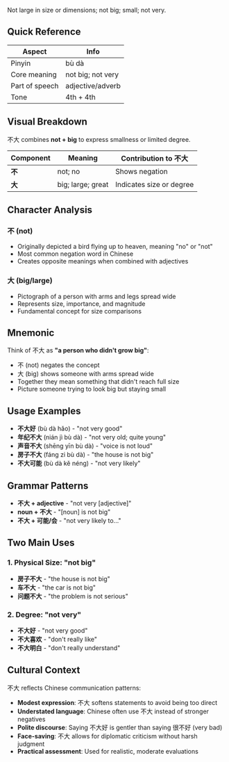 Not large in size or dimensions; not big; small; not very.

## Quick Reference

| Aspect         | Info              |
| -------------- | ----------------- |
| Pinyin         | bù dà             |
| Core meaning   | not big; not very |
| Part of speech | adjective/adverb  |
| Tone           | 4th + 4th         |

## Visual Breakdown

不大 combines **not + big** to express smallness or limited degree.

| Component | Meaning           | Contribution to 不大     |
| --------- | ----------------- | ------------------------ |
| **不**    | not; no           | Shows negation           |
| **大**    | big; large; great | Indicates size or degree |

## Character Analysis

### 不 (not)

- Originally depicted a bird flying up to heaven, meaning "no" or "not"
- Most common negation word in Chinese
- Creates opposite meanings when combined with adjectives

### 大 (big/large)

- Pictograph of a person with arms and legs spread wide
- Represents size, importance, and magnitude
- Fundamental concept for size comparisons

## Mnemonic

Think of 不大 as **"a person who didn't grow big"**:

- 不 (not) negates the concept
- 大 (big) shows someone with arms spread wide
- Together they mean something that didn't reach full size
- Picture someone trying to look big but staying small

## Usage Examples

- **不大好** (bù dà hǎo) - "not very good"
- **年纪不大** (nián jì bù dà) - "not very old; quite young"
- **声音不大** (shēng yīn bù dà) - "voice is not loud"
- **房子不大** (fáng zi bù dà) - "the house is not big"
- **不大可能** (bù dà kě néng) - "not very likely"

## Grammar Patterns

- **不大 + adjective** - "not very [adjective]"
- **noun + 不大** - "[noun] is not big"
- **不大 + 可能/会** - "not very likely to..."

## Two Main Uses

### 1. Physical Size: "not big"

- **房子不大** - "the house is not big"
- **车不大** - "the car is not big"
- **问题不大** - "the problem is not serious"

### 2. Degree: "not very"

- **不大好** - "not very good"
- **不大喜欢** - "don't really like"
- **不大明白** - "don't really understand"

## Cultural Context

不大 reflects Chinese communication patterns:

- **Modest expression**: 不大 softens statements to avoid being too direct
- **Understated language**: Chinese often use 不大 instead of stronger negatives
- **Polite discourse**: Saying 不大好 is gentler than saying 很不好 (very bad)
- **Face-saving**: 不大 allows for diplomatic criticism without harsh judgment
- **Practical assessment**: Used for realistic, moderate evaluations
